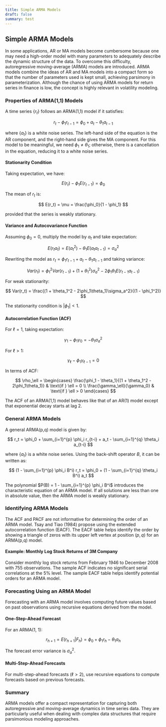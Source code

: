 ```yaml
---
title: Simple ARMA Models
draft: false
summary: test
---
```



<TOCInline toc={props.toc} asDisclosure />

## Simple ARMA Models

In some applications, AR or MA models become cumbersome because one may need a high-order model with many parameters to adequately describe the dynamic structure of the data. To overcome this difficulty, autoregressive moving-average (ARMA) models are introduced. ARMA models combine the ideas of AR and MA models into a compact form so that the number of parameters used is kept small, achieving parsimony in parameterization. Although the chance of using ARMA models for return series in finance is low, the concept is highly relevant in volatility modeling.

### Properties of ARMA(1,1) Models

A time series $\{r_t\}$ follows an ARMA(1,1) model if it satisfies:

$$
r_t - \phi_1 r_{t-1} = \phi_0 + a_t - \theta_1 a_{t-1}
$$

where $\{a_t\}$ is a white noise series. The left-hand side of the equation is the AR component, and the right-hand side gives the MA component. For this model to be meaningful, we need $\phi_1 \neq \theta_1$; otherwise, there is a cancellation in the equation, reducing it to a white noise series.

#### Stationarity Condition

Taking expectation, we have:

$$
E(r_t) - \phi_1 E(r_{t-1}) = \phi_0
$$

The mean of $r_t$ is:

$$
E(r_t) = \mu = \frac{\phi_0}{1 - \phi_1}
$$

provided that the series is weakly stationary.

#### Variance and Autocovariance Function

Assuming $\phi_0 = 0$, multiply the model by $a_t$ and take expectation:

$$
E(r_t a_t) = E(a_t^2) - \theta_1 E(a_t a_{t-1}) = \sigma_a^2
$$

Rewriting the model as $r_t = \phi_1 r_{t-1} + a_t - \theta_1 a_{t-1}$ and taking variance:

$$
Var(r_t) = \phi_1^2 Var(r_{t-1}) + (1 + \theta_1^2)\sigma_a^2 - 2\phi_1\theta_1 E(r_{t-1}a_{t-1})
$$

For weak stationarity:

$$
Var(r_t) = \frac{(1 + \theta_1^2 - 2\phi_1\theta_1)\sigma_a^2}{(1 - \phi_1^2)}
$$

The stationarity condition is $|\phi_1| < 1$.

#### Autocorrelation Function (ACF)

For $\ell = 1$, taking expectation:

$$
\gamma_1 - \phi_1\gamma_0 = -\theta_1\sigma_a^2
$$

For $\ell > 1$:

$$
\gamma_\ell - \phi_1\gamma_{\ell-1} = 0
$$

In terms of ACF:

$$
\rho_\ell =
\begin{cases}
\frac{\phi_1 - \theta_1}{(1 + \theta_1^2 - 2\phi_1\theta_1)} & \text{if } \ell = 0 \\
\frac{\gamma_\ell}{\gamma_0} & \text{if } \ell > 0
\end{cases}
$$

The ACF of an ARMA(1,1) model behaves like that of an AR(1) model except that exponential decay starts at lag 2.

### General ARMA Models

A general ARMA(p,q) model is given by:

$$
r_t = \phi_0 + \sum_{i=1}^{p} \phi_i r_{t-i} + a_t - \sum_{i=1}^{q} \theta_i a_{t-i}
$$

where $\{a_t\}$ is a white noise series. Using the back-shift operator $B$, it can be written as:

$$
(1 - \sum_{i=1}^{p} \phi_i B^i) r_t = \phi_0 + (1 - \sum_{i=1}^{q} \theta_i B^i) a_t
$$

The polynomial $P(B) = 1 - \sum_{i=1}^{p} \phi_i B^i$ introduces the characteristic equation of an ARMA model. If all solutions are less than one in absolute value, then the ARMA model is weakly stationary.

### Identifying ARMA Models

The ACF and PACF are not informative for determining the order of an ARMA model. Tsay and Tiao (1984) propose using the extended autocorrelation function (EACF). The EACF table helps identify the order by showing a triangle of zeros with its upper left vertex at position $(p,q)$ for an ARMA(p,q) model.

#### Example: Monthly Log Stock Returns of 3M Company

Consider monthly log stock returns from February 1946 to December 2008 with 755 observations. The sample ACF indicates no significant serial correlations at the 5% level. The sample EACF table helps identify potential orders for an ARMA model.

### Forecasting Using an ARMA Model

Forecasting with an ARMA model involves computing future values based on past observations using recursive equations derived from the model.

#### One-Step-Ahead Forecast

For an ARMA(1, 1):

$$
r_{h+1} = E(r_{h+1}|F_h) = \phi_0 + \phi_1 r_h - \theta_1 a_h
$$

The forecast error variance is $\sigma_a^2$.

#### Multi-Step-Ahead Forecasts

For multi-step-ahead forecasts ($\ell > 2$), use recursive equations to compute forecasts based on previous forecasts.

### Summary

ARMA models offer a compact representation for capturing both autoregressive and moving-average dynamics in time series data. They are particularly useful when dealing with complex data structures that require parsimonious modeling approaches.
